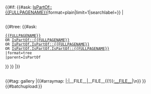 
{{#if: {{#ask: [[IsPartOf::{{FULLPAGENAME}}]]|format=plain|limit=1|searchlabel=}} |
=={{{_label_attachments| {{#switch:{{USERLANGUAGECODE}}|en=Structure|de=Struktur|#default=Structure}} }}}==

{{#tree:
{{#ask:
 [[{{FULLPAGENAME}}]]
 OR [[IsPartOf::{{FULLPAGENAME}}]]
 OR [[IsPartOf.IsPartOf::{{FULLPAGENAME}}]]
 OR [[IsPartOf.IsPartOf.IsPartOf::{{FULLPAGENAME}}]]
 |format=tree
 |parent=IsPartOf
}}
}}
|}}<!-- {{#if: {{{attachments|}}} |-->

=={{{_label_attachments| {{#switch:{{USERLANGUAGECODE}}|en=Attachments|de=Anhang|#default=Attachments}} }}}==
{{#tag: gallery
|{{#arraymap: {{{attachments|}}} |;|__FILE__|__FILE__{{!}}[[:__FILE__]]|\n}}
}}
<!-- <div class="fileupload-auto-reload">{{#batchupload:OslTemplate:ELN/Attachment|{{FULLPAGENAME}}|{{REVISIONUSER}}}}</div> -->
{{#batchupload:}}
<!--|}}-->